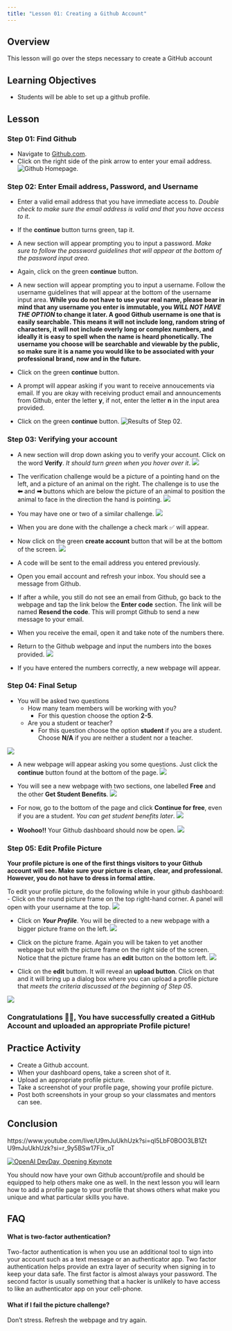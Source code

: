 ```yaml
---
title: "Lesson 01: Creating a Github Account"
---
```


## Overview

This lesson will go over the steps necessary to create a GitHub account

## Learning Objectives

-   Students will be able to set up a github profile.

## Lesson

### Step 01: Find Github

- Navigate to [Github.com](https://github.com/signup?ref_cta=Sign+up&ref_loc=header+logged+out&ref_page=%2F&source=header-home).
- Click on the right side of the pink arrow to enter your email address.
![Github Homepage.](/images/step01.png)

### Step 02: Enter Email address, Password, and Username

- Enter a valid email address that you have immediate access to. *Double check to make sure the email address is valid and that you have access to it*.
- If the **continue** button turns green, tap it.
- A new section  will appear prompting you to input a password. *Make sure to follow the password guidelines that will appear at the bottom of the password input area*.
- Again, click on the green **continue** button.
- A new section will appear prompting you to input a username. Follow the username guidelines that will appear at the bottom of the username input area.
  **While you do not have to use your real name, please bear in mind that any username you enter is immutable, you *WILL NOT HAVE THE OPTION* to change it later. A good Github username is one that is easily searchable. This means it will not include long, random string of characters, it will not include overly long or complex numbers, and ideally it is easy to spell when the name is heard phonetically. The username you choose will be searchable and viewable by the public, so make sure it is a name you would like to be associated with your professional brand, now and in the future.**

- Click on the green **continue** button.
- A prompt will appear asking if you want to receive annoucements via email. If you are okay with receiving product email and announcements from Github, enter the letter **y**, if not, enter the letter **n** in the input area provided.
- Click on the green **continue** button.
![Results of Step 02.](/images/step02.png)

### Step 03: Verifying your account

- A new section will drop down asking you to verify your account. Click on the word **Verify**. *It should turn green when you hover over it*.
![](/images/step03-verify01.png)

- The verification challenge would be a picture of a pointing hand on the left, and a picture of an animal on the right. The challenge is to use the **⬅** and **➡** buttons which are below the picture of an animal to position the animal to face in the direction the hand is pointing.
![](/images/step03-verify02.png)

- You may have one or two of a similar challenge.
![](/images/step03-verify03.png)

- When you are done with the challenge a check mark ✅ will appear.
- Now click on the green **create account** button that will be at the bottom of the screen.
![](/images/step03-verify04.png)

- A code will be sent to the email address you entered previously.
- Open you email account and refresh your inbox. You should see a message from Github.
- If after a while, you still do not see an email from Github, go back to the webpage and tap the link below the **Enter code** section. The link will be named **Resend the code**. This will prompt Github to send a new message to your email.
- When you receive the email, open it and take note of the numbers there.
- Return to the Github webpage and input the numbers into the boxes provided.
![](/images/step03-verify05.png)

- If you have entered the numbers correctly, a new webpage will appear.

### Step 04: Final Setup
- You will be asked two questions
  - How many team members will be working with you?
    - For this question choose the option **2-5**.
  - Are you a student or teacher?
    - For this question choose the option **student** if you are a student. Choose **N/A** if you are neither a student nor a teacher.

![](/images/step04-final01.png)

- A new webpage will appear asking you some questions. Just click the **continue** button found at the bottom of the page.
![](/images/step04-final02.png)

- You will see a new webpage with two sections, one labelled **Free** and the other **Get Student Benefits**.
![](/images/step04-final03.png)

- For now, go to the bottom of the page and  click **Continue for free**, even if you are a student. *You can get student benefits later*.
![](/images/step04-final04.png)

- **Woohoo!!** Your Github dashboard should now be open.
![](/images/dashboard.png)

### Step 05: Edit Profile Picture
**Your profile picture is one of the first things visitors to your Github account will see. Make sure your picture is clean, clear, and professional. However, you do not have to dress in formal attire.**

To edit your profile picture, do the following while in your github dashboard:
- Click on the round picture frame on the top right-hand corner. A panel will open with your username at the top.
![](/images/dashboard-profile01.png)

- Click on ***Your Profile***. You will be directed to a new webpage with a bigger picture frame on the left.
![](/images/dashboard-profile02.png)

- Click on the picture frame. Again you will be taken to yet another webpage but with the picture frame on the right side of the screen. Notice that the picture frame has an **edit** button on the bottom left.
![](/images/dashboard-profile03.png)

- Click on the **edit** buttom. It will reveal an **upload button**. Click on that and it will bring up a dialog box where you can upload a profile picture that *meets the criteria discussed at the beginning of Step 05*.
  
![](/images/dashboard-profile04.png)





### Congratulations 🎉😎, You have successfully created a GitHub Account and uploaded an appropriate Profile picture! 

## Practice Activity

- Create a Github account.
- When your dashboard opens, take a screen shot of it.
- Upload an appropriate profile picture.
- Take a screenshot of your profile page, showing your profile picture.
- Post both screenshots in your group so your classmates and mentors can see.

## Conclusion


https://www.youtube.com/live/U9mJuUkhUzk?si=qI5LbF0BOO3LB1Zt
U9mJuUkhUzk?si=r_9y5BSw17Fix_oT

[![OpenAI DevDay, Opening Keynote](https://markdown-videos-api.jorgenkh.no/url?url=https%3A%2F%2Fyoutu.be%2FP6FORpg0KVo%3Fsi%3D0S8ziLe4j9dgbc7W)](https://youtu.be/P6FORpg0KVo?si=0S8ziLe4j9dgbc7W)

 You should now have your own Github account/profile and should be equipped to help others make one as well. In the next lesson you will learn how to add a profile page to your profile that shows others what make you unique and what particular skills you have.

## FAQ

#### What is two-factor authentication?

Two-factor authentication is when you use an additional tool to sign into your account such as a text message or an authenticator app. Two factor authentication helps provide an extra layer of security when signing in to keep your data safe. The first factor is almost always your password. The second factor is usually something that a hacker is unlikely to have access to like an authenticator app on your cell-phone.

#### What if I fail the picture challenge?

Don't stress. Refresh the webpage and try again.